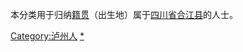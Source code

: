 {{Catnav|頁面分類|各種主題的頁面分類|依中国各省来作的分类|各地中国人|四川人|泸州人}}
{{Catnav|頁面分類|人物|各國人物|中国人|各地中国人|四川人|泸州人}}

本分类用于归纳[[籍贯|籍贯]]（出生地）属于[[四川省|四川省]][[合江县|合江县]]的人士。

[[Category:泸州人|Category:泸州人]]
[[Category:合江县|*]]